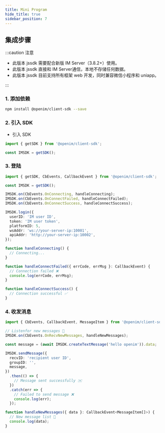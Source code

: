 ```yaml
---
title: Mini Program
hide_title: true
sidebar_position: 7
---
```


## 集成步骤

:::caution 注意

- 此版本 jssdk 需要配合新版 IM Server（3.8.2+）使用。
- 此版本 jssdk 直接和 IM Server通信，本地不存储任何数据。
- 此版本 jssdk 目前支持所有框架 web 开发，同时兼容微信小程序和 uniapp。

:::

### 1. 添加依赖

```bash
npm install @openim/client-sdk --save
```

### 2. 引入 SDK

- 引入 SDK

```ts
import { getSDK } from '@openim/client-sdk';

const IMSDK = getSDK();
```

### 3. 登陆

```typescript
import { getSDK, CbEvents, CallbackEvent } from '@openim/client-sdk';

const IMSDK = getSDK();

IMSDK.on(CbEvents.OnConnecting, handleConnecting);
IMSDK.on(CbEvents.OnConnectFailed, handleConnectFailed);
IMSDK.on(CbEvents.OnConnectSuccess, handleConnectSuccess);

IMSDK.login({
  userID: 'IM user ID',
  token: 'IM user token',
  platformID: 5,
  wsAddr: 'ws://your-server-ip:10001',
  apiAddr: 'http://your-server-ip:10002',
});

function handleConnecting() {
  // Connecting...
}

function handleConnectFailed({ errCode, errMsg }: CallbackEvent) {
  // Connection failed ❌
  console.log(errCode, errMsg);
}

function handleConnectSuccess() {
  // Connection successful ✅
}
```

### 4. 收发消息

```typescript
import { CbEvents, CallbackEvent, MessageItem } from '@openim/client-sdk';

// Listenfor new messages 📩
IMSDK.on(CbEvents.OnRecvNewMessages, handleNewMessages);

const message = (await IMSDK.createTextMessage('hello openim')).data;

IMSDK.sendMessage({
  recvID: 'recipient user ID',
  groupID: '',
  message,
})
  .then(() => {
    // Message sent successfully ✉️
  })
  .catch(err => {
    // Failed to send message ❌
    console.log(err);
  });

function handleNewMessages({ data }: CallbackEvent<MessageItem[]>) {
  // New message list 📨
  console.log(data);
}
```